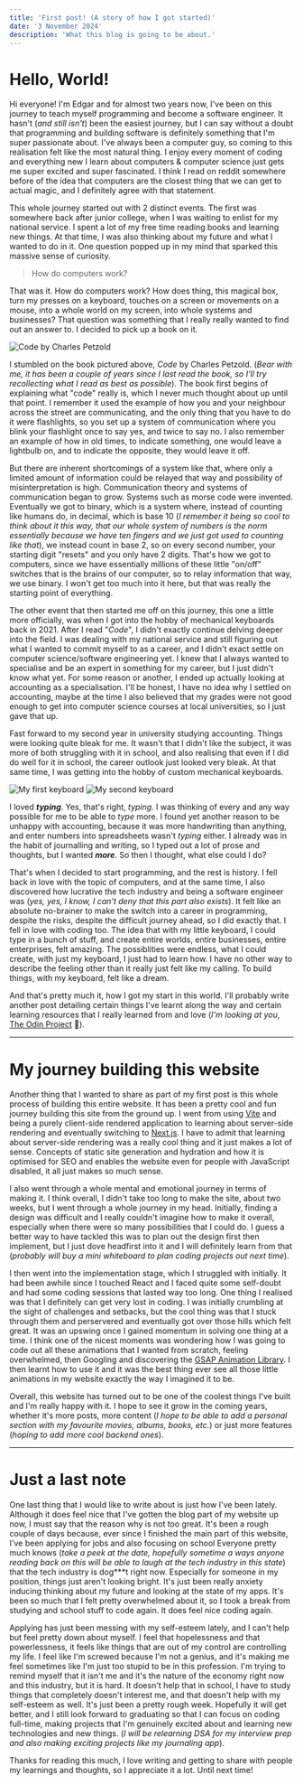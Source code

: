 ```yaml
---
title: 'First post! (A story of how I got started)'
date: '3 November 2024'
description: 'What this blog is going to be about.'
---
```

# Hello, World! 
Hi everyone! I'm Edgar and for almost two years now, I've been on this journey to teach myself programming and become a software engineer. 
It hasn't \(*and still isn't*\) been the easiest journey, but I can say without a doubt that programming and building software is definitely something 
that I'm super passionate about. I've always been a computer guy, so coming to this realisation felt like the most natural thing.
I enjoy every moment of coding and everything new I learn about computers \& computer science just gets me super excited and super fascinated. 
I think I read on reddit somewhere before of the idea that computers are the closest thing that we can get to actual magic, and I definitely agree 
with that statement. 

This whole journey started out with 2 distinct events. The first was somewhere back after junior college, when I was waiting to enlist for my national service.
I spent a lot of my free time reading books and learning new things. At that time, I was also thinking about my future and what I wanted to do in 
it. One question popped up in my mind that sparked this massive sense of curiosity. 

> How do computers work?

That was it. How do computers work? How does thing, this magical box, turn my presses on a keyboard, touches on a screen or movements on a mouse, 
into a whole world on my screen, into whole systems and businesses? That question was something that I really really wanted to find out an answer to. 
I decided to pick up a book on it. 

![Code by Charles Petzold](/blog-images/books/code.webp)

I stumbled on the book pictured above, *Code* by Charles Petzold. \(*Bear with me, it has been a couple of years since I last read the book, so I'll try
recollecting what I read as best as possible*\). The book first begins of explaining what "code" really is, which I never much thought about up until that 
point. I remember it used the example of how you and your neighbour across the street are communicating, and the only thing that you have to do it were 
flashlights, so you set up a system of communication where you blink your flashlight once to say yes, and twice to say no. I also remember an example of how
in old times, to indicate something, one would leave a lightbulb on, and to indicate the opposite, they would leave it off. 

But there are inherent shortcomings of a system like that, where only a limited amount of information could be relayed that way and possibility of misinterpretation is high. 
Communication theory and systems of communication began to grow. Systems such as morse code were invented. Eventually we got to binary, which is a system where, instead of 
counting like humans do, in decimal, which is base 10 \(*I remember it being so cool to think about it this way, that our whole system of numbers is the norm
essentially because we have ten fingers and we just got used to counting like that*\), we instead count in base 2, so on every second number, your starting digit 
"resets" and you only have 2 digits. That's how we got to computers, since we have essentially millions of these little "on/off" switches that is the brains of our computer, 
so to relay information that way, we use binary. I won't get too much into it here, but that was really the starting point of everything. 

The other event that then started me off on this journey, this one a little more officially, was when I got into the hobby of mechanical keyboards back in 2021. 
After I read "*Code*", I didn't exactly continue delving deeper into the field. I was dealing with my national service and still figuring out what I wanted to 
commit myself to as a career, and I didn't exact settle on computer science/software engineering yet. I knew that I always wanted to specialise and be an 
expert in something for my career, but I just didn't know what yet. For some reason or another, I ended up actually looking at accounting as a specialisation. 
I'll be honest, I have no idea why I settled on accounting, maybe at the time I also believed that my grades were not good enough to get into computer science 
courses at local universities, so I just gave that up. 

Fast forward to my second year in university studying accounting. Things were looking quite bleak for me. It wasn't that I didn't like the subject, it was more of 
both struggling with it in school, and also realising that even if I did do well for it in school, the career outlook just looked very bleak. At that same time, 
I was getting into the hobby of custom mechanical keyboards.

![My first keyboard](/blog-images/keyboards/first-keyboard.webp)
![My second keyboard](/blog-images/keyboards/second-keyboard.webp)

I loved ***typing***. Yes, that's right, *typing*. I was thinking of every and any way possible for me to be able to *type* more. I found yet another 
reason to be unhappy with accounting, because it was more handwriting than anything, and enter numbers into spreadsheets wasn't *typing* either. I already was 
in the habit of journalling and writing, so I typed out a lot of prose and thoughts, but I wanted ***more***. So then I thought, what else could I do? 

That's when I decided to start programming, and the rest is history. I fell back in love with the topic of computers, and at the same time, I also discovered 
how lucrative the tech industry and being a software engineer was \(*yes, yes, I know, I can't deny that this part also exists*\). It felt like an absolute 
no-brainer to make the switch into a career in programming, despite the risks, despite the difficult journey ahead, so I did exactly that. I fell in love with 
coding too. The idea that with my little keyboard, I could type in a bunch of stuff, and create entire worlds, entire businesses, entire enterprises, felt amazing. 
The possiblities were endless, what I could create, with just my keyboard, I just had to learn how. I have no other way to describe the feeling other than 
it really just felt like my calling. To build things, with my keyboard, felt like a dream.

And that's pretty much it, how I got my start in this world. I'll probably write another post detailing certain things I've learnt along the way and certain 
learning resources that I really learned from and love \(*I'm looking at you*, [The Odin Project](https://www.theodinproject.com/) 👀\).

---

# My journey building this website
Another thing that I wanted to share as part of my first post is this whole process of building this entire website. 
It has been a pretty cool and fun journey building this site from the ground up. I went from using [Vite](https://vite.dev/) 
and being a purely client-side rendered application to learning about server-side rendering and eventually switching to 
[Next.js](https://nextjs.org/). I have to admit that learning about server-side rendering was a really cool thing and it 
just makes a lot of sense. Concepts of static site generation and hydration and how it is optimised for SEO and enables the 
website even for people with JavaScript disabled, it all just makes so much sense.

I also went through a whole mental and emotional journey in terms of making it. I think overall, I didn't take too long to make the 
site, about two weeks, but I went through a whole journey in my head. Initially, finding a design was difficult and I really 
couldn't imagine how to make it overall, especially when there were so many possibilities that I could do. I guess a better 
way to have tackled this was to plan out the design first then implement, but I just dove headfirst into it and I will 
definitely learn from that \(*probably will buy a mini whiteboard to plan coding projects out next time*\). 

I then went into the implementation stage, which I struggled with initially. It had been awhile since I touched React and I faced
quite some self-doubt and had some coding sessions that lasted way too long. One thing I realised was that I definitely can get very lost in coding. 
I was initially crumbling at the sight of challenges and setbacks, but the cool thing was that I stuck through them and perservered and eventually got over those hills which felt great. 
It was an upswing once I gained momentum in solving one thing at a time. I think one of the nicest moments was wondering how I was going to code out all these 
animations that I wanted from scratch, feeling overwhelmed, then Googling and discovering the [GSAP Animation Library](https://gsap.com/). I then learnt how to use it 
and it was the best thing ever see all those little animations in my website exactly the way I imagined it to be. 

Overall, this website has turned out to be one of the coolest things I've built and I'm really 
happy with it. I hope to see it grow in the coming years, whether it's more posts, more content \(*I hope to be able to 
add a personal section with my favourite movies, albums, books, etc.*\) or just more features \(*hoping to add more cool backend ones*\).

---

# Just a last note

One last thing that I would like to write about is just how I've been lately. 
Although it does feel nice that I've gotten the blog part of my website up now, I must say that the reason why is not too great. 
It's been a rough couple of days because, ever since I finished the main part of this website, I've been applying for jobs and also focusing on school
Everyone pretty much knows \(*take a peek at the date, hopefully sometime a ways anyone reading back on this will be able to laugh at the tech industry in this state*) 
that the tech industry is dog***t right now. Especially for someone in my position, things just aren't looking bright. It's just been really 
anxiety inducing thinking about my future and looking at the state of my apps. It's been so much that I felt pretty overwhelmed about it, so I took 
a break from studying and school stuff to code again. It does feel nice coding again.

Applying has just been messing with my self-esteem lately, and I can't help but feel pretty down about myself. I feel that hopelessness and that powerlessness, 
it feels like things that are out of my control are controlling my life. I feel like I'm screwed because I'm not a genius, and it's making me feel sometimes like I'm just 
too stupid to be in this profession. I'm trying to remind myself that it isn't me and it's the nature of the economy right now and this industry, but it is hard.
It doesn't help that in school, I have to study things that completely doesn't interest me, and that doesn't help with my self-esteem as well. 
It's just been a pretty rough week. Hopefully it will get better, and I still look forward to graduating so that I can focus on coding full-time, making 
projects that I'm genuinely excited about and learning new technologies and new things. \(*I will be relearning DSA for my interview prep and also making 
exciting projects like my journaling app*\). 

Thanks for reading this much, I love writing and getting to share with people my learnings and thoughts, so I appreciate it a lot. Until next time!



